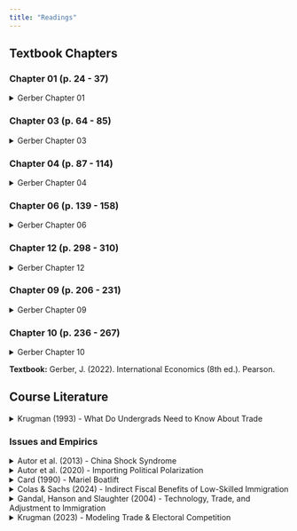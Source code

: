 ```yaml
---
title: "Readings" 
---
```


## Textbook Chapters

### Chapter 01 (p. 24 - 37)

```{=html}
<details>
  <summary>Gerber Chapter 01 </summary>
  <a class="btn btn-primary btn-lg cv-download" href="Gerber-Textbook/Gerber-Ch01.pdf" target="_blank">
    <i class="fa-solid fa-file-arrow-down"></i>&ensp;Download
  </a>
  <div class="embed-container">
    <iframe src="Gerber-Textbook/Gerber-Ch01.pdf" style="border: 0.5px" height="1000" width="800"></iframe>
  </div>
</details>
```

### Chapter 03 (p. 64 - 85)

```{=html}
<details>
  <summary>Gerber Chapter 03 </summary>
  <a class="btn btn-primary btn-lg cv-download" href="Gerber-Textbook/Gerber-Ch03.pdf" target="_blank">
    <i class="fa-solid fa-file-arrow-down"></i>&ensp;Download
  </a>
  <div class="embed-container">
    <iframe src="Gerber-Textbook/Gerber-Ch03.pdf" style="border: 0.5px" height="1000" width="800"></iframe>
  </div>
</details>
```

### Chapter 04 (p. 87 - 114)

```{=html}
<details>
  <summary>Gerber Chapter 04 </summary>
  <a class="btn btn-primary btn-lg cv-download" href="Gerber-Textbook/Gerber-Ch04.pdf" target="_blank">
    <i class="fa-solid fa-file-arrow-down"></i>&ensp;Download
  </a>
  <div class="embed-container">
    <iframe src="Gerber-Textbook/Gerber-Ch04.pdf" style="border: 0.5px" height="1000" width="800"></iframe>
  </div>
</details>
```

### Chapter 06 (p. 139 - 158)

```{=html}
<details>
  <summary>Gerber Chapter 06 </summary>
  <a class="btn btn-primary btn-lg cv-download" href="Gerber-Textbook/Gerber-Ch06.pdf" target="_blank">
    <i class="fa-solid fa-file-arrow-down"></i>&ensp;Download
  </a>
  <div class="embed-container">
    <iframe src="Gerber-Textbook/Gerber-Ch06.pdf" style="border: 0.5px" height="1000" width="800"></iframe>
  </div>
</details>
```

### Chapter 12 (p. 298 - 310)

```{=html}
<details>
  <summary>Gerber Chapter 12 </summary>
  <a class="btn btn-primary btn-lg cv-download" href="Gerber-Textbook/Gerber-Ch12.pdf" target="_blank">
    <i class="fa-solid fa-file-arrow-down"></i>&ensp;Download
  </a>
  <div class="embed-container">
    <iframe src="Gerber-Textbook/Gerber-Ch12.pdf" style="border: 0.5px" height="1000" width="800"></iframe>
  </div>
</details>
```

### Chapter 09 (p. 206 - 231)

```{=html}
<details>
  <summary>Gerber Chapter 09 </summary>
  <a class="btn btn-primary btn-lg cv-download" href="Gerber-Textbook/Gerber-Ch09.pdf" target="_blank">
    <i class="fa-solid fa-file-arrow-down"></i>&ensp;Download
  </a>
  <div class="embed-container">
    <iframe src="Gerber-Textbook/Gerber-Ch09.pdf" style="border: 0.5px" height="1000" width="800"></iframe>
  </div>
</details>
```

### Chapter 10 (p. 236 - 267)

```{=html}
<details>
  <summary>Gerber Chapter 10 </summary>
  <a class="btn btn-primary btn-lg cv-download" href="Gerber-Textbook/Gerber-Ch10.pdf" target="_blank">
    <i class="fa-solid fa-file-arrow-down"></i>&ensp;Download
  </a>
  <div class="embed-container">
    <iframe src="Gerber-Textbook/Gerber-Ch10.pdf" style="border: 0.5px" height="1000" width="800"></iframe>
  </div>
</details>
```

**Textbook:** 
Gerber, J. (2022). International Economics (8th ed.). Pearson. 

## Course Literature

```{=html}
<details>
  <summary>Krugman (1993) - What Do Undergrads Need to Know About Trade </summary>
  <a class="btn btn-primary btn-lg cv-download" href="Articles/1993-Krugman-WhatDoUndergradsNeedToKnowAboutTrade-AEA.pdf" target="_blank">
    <i class="fa-solid fa-file-arrow-down"></i>&ensp;Download
  </a>
  <div class="embed-container">
    <iframe src="Articles/1993-Krugman-WhatDoUndergradsNeedToKnowAboutTrade-AEA.pdf" style="border: 0.5px" height="1000" width="800"></iframe>
  </div>
</details>
```

### Issues and Empirics

```{=html}
<details>
  <summary>Autor et al. (2013) - China Shock Syndrome </summary>
  <a class="btn btn-primary btn-lg cv-download" href="Articles/2013-Autor-et-al-China-Syndrome-AER.pdf" target="_blank">
    <i class="fa-solid fa-file-arrow-down"></i>&ensp;Download
  </a>
  <div class="embed-container">
    <iframe src="Articles/2013-Autor-et-al-China-Syndrome-AER.pdf" style="border: 0.5px" height="1000" width="800"></iframe>
  </div>
</details>
```

```{=html}
<details>
  <summary>Autor et al. (2020) - Importing Political Polarization </summary>
  <a class="btn btn-primary btn-lg cv-download" href="Articles/2020-Autor-et-al-Importing-Political-Polarization-AER.pdf" target="_blank">
    <i class="fa-solid fa-file-arrow-down"></i>&ensp;Download
  </a>
  <div class="embed-container">
    <iframe src="Articles/2020-Autor-et-al-Importing-Political-Polarization-AER.pdf" style="border: 0.5px" height="1000" width="800"></iframe>
  </div>
</details>
```

```{=html}
<details>
  <summary>Card (1990) - Mariel Boatlift </summary>
  <a class="btn btn-primary btn-lg cv-download" href="Articles/1990-Card-Impact-of-the-Mariel-Boatlift-on-Miami-Labor-Market-ILRR.pdf" target="_blank">
    <i class="fa-solid fa-file-arrow-down"></i>&ensp;Download
  </a>
  <div class="embed-container">
    <iframe src="Articles/1990-Card-Impact-of-the-Mariel-Boatlift-on-Miami-Labor-Market-ILRR.pdf" style="border: 0.5px" height="1000" width="800"></iframe>
  </div>
</details>
```

```{=html}
<details>
  <summary>Colas & Sachs (2024) - Indirect Fiscal Benefits of Low-Skilled Immigration </summary>
  <a class="btn btn-primary btn-lg cv-download" href="Articles/2024-Colas-&-Sachs-Indirect-Fiscal-Benefits-of-Low-Skilled-Immigration-AEJ.pdf" target="_blank">
    <i class="fa-solid fa-file-arrow-down"></i>&ensp;Download
  </a>
  <div class="embed-container">
    <iframe src="Articles/2024-Colas-&-Sachs-Indirect-Fiscal-Benefits-of-Low-Skilled-Immigration-AEJ.pdf" style="border: 0.5px" height="1000" width="800"></iframe>
  </div>
</details>
```

```{=html}
<details>
  <summary>Gandal, Hanson and Slaughter (2004) - Technology, Trade, and Adjustment to Immigration </summary>
  <a class="btn btn-primary btn-lg cv-download" href="Articles/2004-Gandal-et-al-Technology-Trade-&-Adjustment-to-Immigration-EER.pdf" target="_blank">
    <i class="fa-solid fa-file-arrow-down"></i>&ensp;Download
  </a>
  <div class="embed-container">
    <iframe src="Articles/2004-Gandal-et-al-Technology-Trade-&-Adjustment-to-Immigration-EER.pdf" style="border: 0.5px" height="1000" width="800"></iframe>
  </div>
</details>
```

```{=html}
<details>
  <summary>Krugman (2023) - Modeling Trade & Electoral Competition</summary>
  <a class="btn btn-primary btn-lg cv-download" href="Krugman-Textbook/Political-Theory.pdf" target="_blank">
    <i class="fa-solid fa-file-arrow-down"></i>&ensp;Download
  </a>
  <div class="embed-container">
    <iframe src="Krugman-Textbook/Political-Theory.pdf" style="border: 0.5px" height="1000" width="800"></iframe>
  </div>
</details>
```